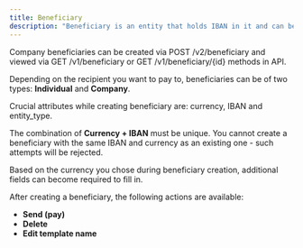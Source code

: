 ```yaml
---
title: Beneficiary
description: "Beneficiary is an entity that holds IBAN in it and can be used to create debit payments."
---
```



Company beneficiaries can be created via POST /v2/beneficiary and viewed via GET /v1/beneficiary or GET /v1/beneficiary/{id} methods in API.

Depending on the recipient you want to pay to, beneficiaries can be of two types: **Individual** and **Company**.


Crucial attributes while creating beneficiary are: currency, IBAN and entity_type.

The combination of **Currency + IBAN** must be unique. You cannot create a beneficiary with the same IBAN and currency as an existing one - such attempts will be rejected.

Based on the currency you chose during beneficiary creation, additional fields can become required to fill in.


After creating a beneficiary, the following actions are available:

- **Send (pay)**
- **Delete**
- **Edit template name**





